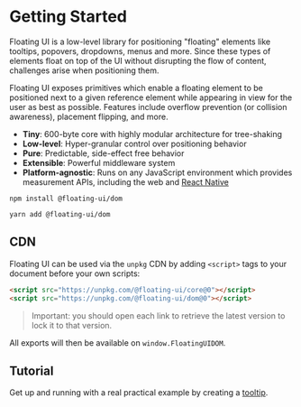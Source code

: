 
# Getting Started

Floating UI is a low-level library for positioning "floating"
elements like tooltips, popovers, dropdowns, menus and more.
Since these types of elements float on top of the UI without
disrupting the flow of content, challenges arise when positioning
them.

Floating UI exposes primitives which enable a floating element to
be positioned next to a given reference element while appearing
in view for the user as best as possible. Features include
overflow prevention (or collision awareness), placement flipping,
and more.

- **Tiny**: 600-byte core with highly modular architecture for
  tree-shaking
- **Low-level**: Hyper-granular control over positioning behavior
- **Pure**: Predictable, side-effect free behavior
- **Extensible**: Powerful middleware system
- **Platform-agnostic**: Runs on any JavaScript environment which
  provides measurement APIs, including the web and
  [React Native](/docs/react-native)

```shell
npm install @floating-ui/dom
```

```shell
yarn add @floating-ui/dom
```

## CDN

Floating UI can be used via the `unpkg` CDN by adding `<script>`
tags to your document before your own scripts:

```html
<script src="https://unpkg.com/@floating-ui/core@0"></script>
<script src="https://unpkg.com/@floating-ui/dom@0"></script>
```

> Important: you should open each link to retrieve the latest
> version to lock it to that version.

All exports will then be available on `window.FloatingUIDOM`.

## Tutorial

Get up and running with a real practical example by creating a
[tooltip](/docs/tutorial).
